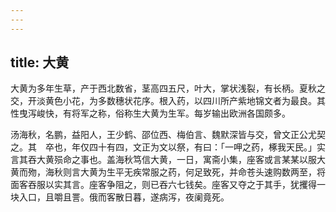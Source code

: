 ```yaml
---
---
---
```

title: 大黄
---



大黄为多年生草，产于西北数省，茎高四五尺，叶大，掌状浅裂，有长柄。夏秋之交，开淡黄色小花，为多数穗状花序。根入药，以四川所产紫地锦文者为最良。其性曳泻峻快，有将军之称，俗称生大黄为生军。每岁输出欧洲各国颇多。

汤海秋，名鹏，益阳人，王少鹤、邵位西、梅伯言、魏默深皆与交，曾文正公尤契之。其　卒也，年仅四十有四，文正为文以祭，有曰：「一呷之药，椓我天民。」实言其吞大黄殒命之事也。盖海秋笃信大黄，一日，寓斋小集，座客或言某某以服大黄而歾，海秋则言大黄为生平无疾常服之药，何足致死，并命苍头速购数两至，将面客吞服以实其言。座客争阻之，则已吞六七钱矣。座客又夺之于其手，犹攫得一块入口，且嚼且詈。俄而客散日暮，遂病泻，夜阑竟死。